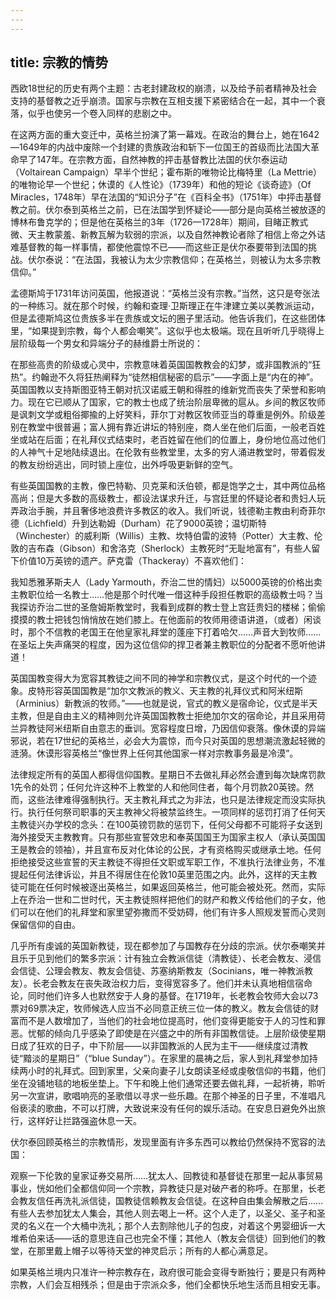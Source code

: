```yaml
---
---
---
```

title: 宗教的情势
---




西欧18世纪的历史有两个主题：古老封建政权的崩溃，以及给予前者精神及社会支持的基督教之近乎崩溃。国家与宗教在互相支援下紧密结合在一起，其中一个衰落，似乎也使另一个卷入同样的悲剧之中。

在这两方面的重大变迁中，英格兰扮演了第一幕戏。在政治的舞台上，她在1642—1649年的内战中废除一个封建的贵族政治和斩下一位国王的首级而比法国大革命早了147年。在宗教方面，自然神教的抨击基督教比法国的伏尔泰运动（Voltairean Campaign）早半个世纪；霍布斯的唯物论比梅特里（La Mettrie）的唯物论早一个世纪；休谟的《人性论》（1739年）和他的短论《谈奇迹》（Of Miracles，1748年）早在法国的“知识分子”在《百科全书》（1751年）中抨击基督教之前。伏尔泰到英格兰之前，已在法国学到怀疑论——部分是向英格兰被放逐的博林布鲁克学的；但是他在英格兰的3年（1726—1728年）期间，目睹正教式微、天主教蒙羞、新教瓦解为软弱的宗派，以及自然神教论者除了相信上帝之外诘难基督教的每一样事情，都使他震惊不已——而这些正是伏尔泰要带到法国的挑战。伏尔泰说：“在法国，我被认为太少宗教信仰；在英格兰，则被认为太多宗教信仰。”

孟德斯鸠于1731年访问英国，他报道说：“英格兰没有宗教。”当然，这只是夸张法的一种练习。就在那个时候，约翰和查理·卫斯理正在牛津建立美以美教派运动，但是孟德斯鸠这位贵族多半在贵族或文坛的圈子里活动。他告诉我们，在这些团体里，“如果提到宗教，每个人都会嘲笑”。这似乎也太极端。现在且听听几乎晓得上层阶级每一个男女和异端分子的赫维爵士所说的：

在那些高贵的阶级或心灵中，宗教意味着英国国教教会的幻梦，或非国教派的“狂热”。约翰逊不久将狂热阐释为“徒然相信秘密的启示”——字面上是“内在的神”。英国国教以支持斯图亚特王朝对抗汉诺威王朝和得胜的维新党而丧失了荣誉和影响力。现在它已顺从了国家，它的教士也成了统治阶层卑微的扈从。乡间的教区牧师是讽刺文学或粗俗揶揄的上好笑料，菲尔丁对教区牧师亚当的尊重是例外。阶级差别在教堂中很普遍；富人拥有靠近讲坛的特别座，商人坐在他们后面，一般老百姓坐或站在后面；在礼拜仪式结束时，老百姓留在他们的位置上，身份地位高过他们的人神气十足地陆续退出。在伦敦有些教堂里，太多的穷人涌进教堂时，带着假发的教友纷纷逃出，同时锁上座位，出外呼吸更新鲜的空气。

有些英国国教的主教，像巴特勒、贝克莱和沃伯顿，都是饱学之士，其中两位品格高尚；但是大多数的高级教士，都设法谋求升迁，与宫廷里的怀疑论者和贵妇人玩弄政治手腕，并且奢侈地浪费许多教区的收入。我们听说，钱德勒主教由利奇菲尔德（Lichfield）升到达勒姆（Durham）花了9000英镑；温切斯特（Winchester）的威利斯（Willis）主教、坎特伯雷的波特（Potter）大主教、伦敦的吉布森（Gibson）和舍洛克（Sherlock）主教死时“无耻地富有”，有些人留下价值10万英镑的遗产。萨克雷（Thackeray）不喜欢他们：

我知悉雅茅斯夫人（Lady Yarmouth，乔治二世的情妇）以5000英镑的价格出卖主教职位给一名教士……他是那个时代唯一借这种手段担任教职的高级教士吗？当我探访乔治二世的圣詹姆斯教堂时，我看到成群的教士登上宫廷贵妇的楼梯；偷偷摸摸的教士把钱包悄悄放在她们膝上。在他面前的牧师用德语讲道，（或者）闲谈时，那个不信教的老国王在他皇家礼拜堂的蓬座下打着哈欠……声音大到牧师……在圣坛上失声痛哭的程度，因为这位信仰的捍卫者兼主教职位的分配者不愿听他讲道！



英国国教变得大为宽容其教徒之间不同的神学和宗教仪式，是这个时代的一个迹象。皮特形容英国国教是“加尔文教派的教义、天主教的礼拜仪式和阿米纽斯（Arminius）新教派的牧师。”——也就是说，官式的教义是宿命论，仪式是半天主教，但是自由主义的精神则允许英国国教教士拒绝加尔文的宿命论，并且采用荷兰异教徒阿米纽斯自由意志的垂训。宽容程度日增，乃因信仰衰落。像休谟的异端邪说，若在17世纪的英格兰，必会大为震惊，而今只对英国的思想潮流激起轻微的涟漪。休谟形容英格兰“像世界上任何其他国家一样对宗教事务最是冷漠”。

法律规定所有的英国人都得信仰国教。星期日不去做礼拜必然会遭到每次缺席罚款1先令的处罚；任何允许这种不上教堂的人和他同住者，每个月罚款20英镑。然而，这些法律难得强制执行。天主教礼拜式之为非法，也只是法律规定而没实际执行。执行任何祭司职事的天主教神父将被禁监终生。一项同样的惩罚打消了任何天主教徒兴办学校的念头：在100英镑罚款的惩罚下，任何父母都不可能将子女送到海外接受天主教教育。只有那些宣誓效忠和奉英国国王为国家主权人（承认英国国王是教会的领袖），并且宣布反对化体论的公民，才有资格购买或继承土地。任何拒绝接受这些宣誓的天主教徒不得担任文职或军职工作，不准执行法律业务，不准提起任何法律诉讼，并且不得居住在伦敦10英里范围之内。此外，这样的天主教徒可能在任何时候被逐出英格兰，如果返回英格兰，他可能会被处死。然而，实际上在乔治一世和二世时代，天主教徒照样把他们的财产和教义传给他们的子女，他们可以在他们的礼拜堂和家里望弥撒而不受妨碍，他们有许多人照规发誓而心灵则保留信仰的自由。

几乎所有虔诚的英国新教徒，现在都参加了与国教存在分歧的宗派。伏尔泰嘲笑并且乐于见到他们的繁多宗派：计有独立会教派信徒（清教徒）、长老会教友、浸信会信徒、公理会教友、教友会信徒、苏塞纳斯教友（Socinians，唯一神教派教友）。长老会教友在丧失政治权力后，变得宽容多了。他们并未认真地相信宿命论，同时他们许多人也默然安于人身的基督。在1719年，长老教会牧师大会以73票对69票决定，牧师候选人应当不必同意正统三位一体的教义。教友会信徒的财富而不是人数增加了，当他们的社会地位提高时，他们变得更能安于人的习性和罪恶。忧郁的倾向几乎感染了即使是在兴盛之中的所有非国教信徒。上层阶级使星期日成了狂欢的日子，中下阶层——以非国教派的人民为主干——继续度过清教徒“黯淡的星期日”（“blue Sunday”）。在家里的晨祷之后，家人到礼拜堂参加持续两小时的礼拜式。回到家里，父亲向妻子儿女朗读圣经或虔敬信仰的书籍，他们坐在没铺地毯的地板坐垫上。下午和晚上他们通常还要去做礼拜，一起祈祷，聆听另一次宣讲，歌唱响亮的圣歌借以寻求一些乐趣。在那个神圣的日子里，不准唱凡俗亵渎的歌曲，不可以打牌，大致说来没有任何的娱乐活动。在安息日避免外出旅行，这样好让拦路强盗休息一天。

伏尔泰回顾英格兰的宗教情形，发现里面有许多东西可以教给仍然保持不宽容的法国：

观察一下伦敦的皇家证券交易所……犹太人、回教徒和基督徒在那里一起从事贸易事业，恍如他们全都信仰同一个宗教，异教徒只是对破产者的称呼。在那里，长老会教友信任再洗礼派信徒，国教徒信赖教友会信徒。在这种自由集会解散之后……有些人去参加犹太人集会，其他人则去喝上一杯。这个人走了，以圣父、圣子和圣灵的名义在一个大桶中洗礼；那个人去割除他儿子的包皮，对着这个男婴细诉一大堆希伯来话——话的意思连自己也完全不懂；其他人（教友会信徒）回到他们的教堂，在那里戴上帽子以等待天堂的神灵启示；所有的人都心满意足。

如果英格兰境内只准许一种宗教存在，政府很可能会变得专断独行；要是只有两种宗教，人们会互相残杀；但是由于宗派众多，他们全都快乐地生活而且相安无事。